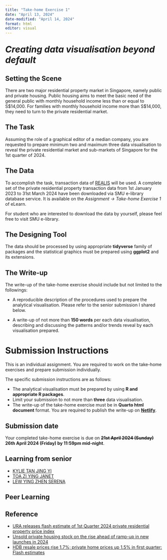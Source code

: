 ```yaml
---
title: "Take-home Exercise 1"
date: "April 13, 2024"
date-modified: "April 14, 2024"
format: html
editor: visual
---
```


::: {style="font-size: 200%;"}
***Creating data visualisation beyond default***
:::

## Setting the Scene

There are two major residential property market in Singapore, namely public and private housing. Public housing aims to meet the basic need of the general public with monthly household income less than or equal to S\$14,000. For families with monthly household income more than S\$14,000, they need to turn to the private residential market.

## The Task

Assuming the role of a graphical editor of a median company, you are requested to prepare minimum two and maximum three data visualisation to reveal the private residential market and sub-markets of Singapore for the 1st quarter of 2024.

## The Data

To accomplish the task, transaction data of [REALIS](https://www.ura.gov.sg/reis/index) will be used. A complete set of the private residential property transaction data from 1st January 2023 to 31st March 2024 have been downloaded via SMU e-library database service. It is available on the *Assignment -\> Take-home Exercise 1* of eLearn.

For student who are interested to download the data by yourself, please feel free to visit SMU e-library.

## The Designing Tool

The data should be processed by using appropriate **tidyverse** family of packages and the statistical graphics must be prepared using **ggplot2** and its extensions.

## The Write-up

The write-up of the take-home exercise should include but not limited to the followings:

-   A reproducible description of the procedures used to prepare the analytical visualisation. Please refer to the senior submission I shared below.

-   A write-up of not more than **150 words** per each data visualisation, describing and discussing the patterns and/or trends reveal by each visualisation prepared.

# Submission Instructions

This is an individual assignment. You are required to work on the take-home exercises and prepare submission individually.

::: callout-important
The specific submission instructions are as follows:

-   The analytical visualisation must be prepared by using **R and appropriate R packages**.
-   Limit your submission to not more than **three** data visualisation.
-   The write-up of the take-home exercise must be in **Quarto html document** format. You are required to publish the write-up on [**Netlify**](https://www.netlify.com/).
:::

## Submission date

Your completed take-home exercise is due on ~~**21st April 2024 (Sunday)**~~ **26th April 2024 (Friday) by 11:59pm mid-night**.

## Learning from senior

-   [KYLIE TAN JING YI](https://akalestale.netlify.app/take-home_ex/take-home_ex01/take-home_ex01)
-   [TOA ZI YING JANET](https://janettoaisss608.netlify.app/take-home_ex/take-home_ex01/take-home_ex01)
-   [LEW YING ZHEN SERENA](https://isss608-spacebun.netlify.app/take-home_ex/take-home_ex1/take-home_ex1)

## Peer Learning

## Reference

-   [URA releases flash estimate of 1st Quarter 2024 private residential property price index](https://www.ura.gov.sg/Corporate/Media-Room/Media-Releases/pr24-11)
-   [Unsold private housing stock on the rise ahead of ramp-up in new launches in 2024](https://www.businesstimes.com.sg/property/unsold-private-housing-stock-rise-ahead-ramp-new-launches-2024)
-   [HDB resale prices rise 1.7%; private home prices up 1.5% in first quarter: Flash estimates](https://www.channelnewsasia.com/singapore/hdb-resale-private-home-prices-rise-waiting-period-property-analysts-4233876)
